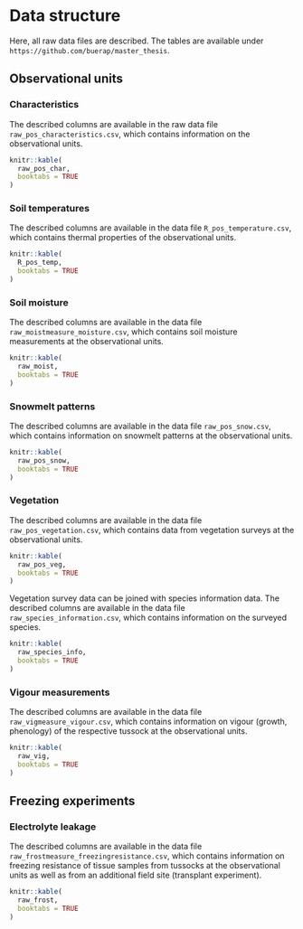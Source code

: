 # Data structure

Here, all raw data files are described. The tables are available under `https://github.com/buerap/master_thesis`.

## Observational units
### Characteristics
The described columns are available in the raw data file `raw_pos_characteristics.csv`, which contains information on the observational units.
```r
knitr::kable(
  raw_pos_char,
  booktabs = TRUE
)
```

### Soil temperatures
The described columns are available in the data file `R_pos_temperature.csv`, which contains thermal properties of the observational units.
```r
knitr::kable(
  R_pos_temp,
  booktabs = TRUE
)
```

### Soil moisture
The described columns are available in the data file `raw_moistmeasure_moisture.csv`, which contains soil moisture measurements at the observational units.
```r
knitr::kable(
  raw_moist,
  booktabs = TRUE
)
```

### Snowmelt patterns
The described columns are available in the data file `raw_pos_snow.csv`, which contains information on snowmelt patterns at the observational units.
```r
knitr::kable(
  raw_pos_snow,
  booktabs = TRUE
)
```

### Vegetation
The described columns are available in the data file `raw_pos_vegetation.csv`, which contains data from vegetation surveys at the observational units.
```r
knitr::kable(
  raw_pos_veg,
  booktabs = TRUE
)
```

Vegetation survey data can be joined with species information data. The described columns are available in the data file `raw_species_information.csv`, which contains information on the surveyed species.
```r
knitr::kable(
  raw_species_info,
  booktabs = TRUE
)
```

### Vigour measurements
The described columns are available in the data file `raw_vigmeasure_vigour.csv`, which contains information on vigour (growth, phenology) of the respective tussock at the observational units.
```r
knitr::kable(
  raw_vig,
  booktabs = TRUE
)
```

## Freezing experiments
### Electrolyte leakage
The described columns are available in the data file `raw_frostmeasure_freezingresistance.csv`, which contains information on freezing resistance of tissue samples from tussocks at the observational units as well as from an additional field site (transplant experiment).
```r
knitr::kable(
  raw_frost,
  booktabs = TRUE
)
```




